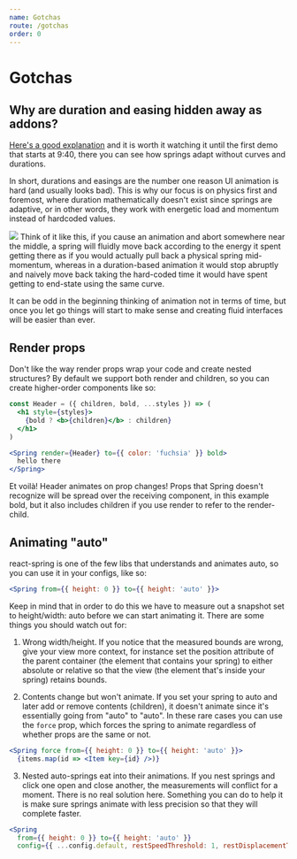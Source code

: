 ```yaml
---
name: Gotchas
route: /gotchas
order: 0
---
```



# Gotchas

## Why are duration and easing hidden away as addons?

<p>
  <div style={{ float: "right", margin: '-10px 0px 30px 30px' }}>
  <Tweet tweetId='566736015188963328' options={{ conversation: 'none', width: '350' }}/>
</div>
<a href="https://www.youtube.com/watch?v=1tavDv5hXpo&feature=youtu.be&t=6m17s">Here's a good explanation</a> and it is worth it watching it until the first demo that starts at 9:40, there you can see how springs adapt without curves and durations.

In short, durations and easings are the number one reason UI animation is hard (and usually looks bad). This is why our focus is on physics first and foremost, where duration mathematically doesn't exist since springs are adaptive, or in other words, they work with energetic load and momentum instead of hardcoded values.
</p>

<p>
<img style={{ width: 340, float: 'left', margin: '10px 30px 30px 0px' }} src="https://www.wikihow.com/images/thumb/5/51/Do-Cool-Tricks-With-a-Slinky-Step-5-Version-4.jpg/aid283122-v4-728px-Do-Cool-Tricks-With-a-Slinky-Step-5-Version-4.jpg.webp" />
Think of it like this, if you cause an animation and abort somewhere near the middle, a spring will fluidly move back according to the energy it spent getting there as if you would actually pull back a physical spring mid-momentum, whereas in a duration-based animation it would stop abruptly and naively move back taking the hard-coded time it would have spent getting to end-state using the same curve.

It can be odd in the beginning thinking of animation not in terms of time, but once you let go things will start to make sense and creating fluid interfaces will be easier than ever.
</p>

## Render props

Don't like the way render props wrap your code and create nested structures? By default we support both render and children, so you can create higher-order components like so:

```jsx
const Header = ({ children, bold, ...styles }) => (
  <h1 style={styles}>
    {bold ? <b>{children}</b> : children}
  </h1>
)

<Spring render={Header} to={{ color: 'fuchsia' }} bold>
  hello there
</Spring>
```

Et voilà! Header animates on prop changes! Props that Spring doesn't recognize will be spread over the receiving component, in this example bold, but it also includes children if you use render to refer to the render-child.

## Animating "auto"

react-spring is one of the few libs that understands and animates auto, so you can use it in your configs, like so:

```jsx
<Spring from={{ height: 0 }} to={{ height: 'auto' }}>
```

Keep in mind that in order to do this we have to measure out a snapshot set to height/width: auto before we can start animating it. There are some things you should watch out for:

1. Wrong width/height. If you notice that the measured bounds are wrong, give your view more context, for instance set the position attribute of the parent container (the element that contains your spring) to either absolute or relative so that the view (the element that's inside your spring) retains bounds.

2. Contents change but won't animate. If you set your spring to auto and later add or remove contents (children), it doesn't animate since it's essentially going from "auto" to "auto". In these rare cases you can use the `force` prop, which forces the spring to animate regardless of whether props are the same or not.

```jsx
<Spring force from={{ height: 0 }} to={{ height: 'auto' }}>
  {items.map(id => <Item key={id} />)}
```

3. Nested auto-springs eat into their animations. If you nest springs and click one open and close another, the measurements will conflict for a moment. There is no real solution here. Something you can do to help it is make sure springs animate with less precision so that they will complete faster.

```jsx
<Spring
  from={{ height: 0 }} to={{ height: 'auto' }}
  config={{ ...config.default, restSpeedThreshold: 1, restDisplacementThreshold: 0.1 }}>
```